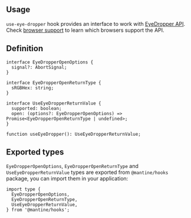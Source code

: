 

## Usage

`use-eye-dropper` hook provides an interface to work with [EyeDropper API](https://developer.mozilla.org/en-US/docs/Web/API/EyeDropper_API).
Check [browser support](https://caniuse.com/mdn-api_eyedropper) to learn which browsers support the API.

<Demo data={HooksDemos.useEyeDropperUsage} />

## Definition

```tsx
interface EyeDropperOpenOptions {
  signal?: AbortSignal;
}

interface EyeDropperOpenReturnType {
  sRGBHex: string;
}

interface UseEyeDropperReturnValue {
  supported: boolean;
  open: (options?: EyeDropperOpenOptions) => Promise<EyeDropperOpenReturnType | undefined>;
}

function useEyeDropper(): UseEyeDropperReturnValue;
```

## Exported types

`EyeDropperOpenOptions`, `EyeDropperOpenReturnType` and `UseEyeDropperReturnValue` types are exported from `@mantine/hooks` package,
you can import them in your application:

```tsx
import type {
  EyeDropperOpenOptions,
  EyeDropperOpenReturnType,
  UseEyeDropperReturnValue,
} from '@mantine/hooks';
```
